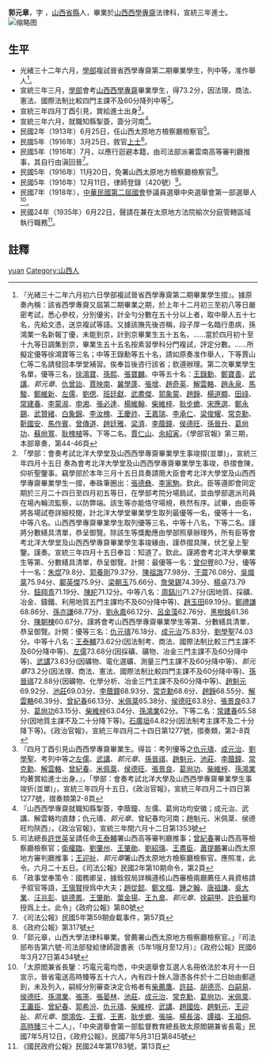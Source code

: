 {{明清人物信息框
| 姓名 = 郭元章
| 原名 =
| 圖片名稱=  
| 圖片大小 = 220px
| 圖片說明 =  
| 最高職務 =  
| 國家 =  
| 爵位 =
| 籍貫 = [[山西省|山西省]][[縣|縣]]
| 族裔 =  
| 旗籍 =  
| 字號 = 字
| 諡號 = 
| 出生日期 = 
| 出生地點 =
| 逝世日期 =  
| 逝世地點 = 
| 墓葬 = 
| 配偶 =  
| 親屬 =  
| 出身 = 
* 宣統三年進士出身
| 經歷 = 
| 著作 =  
 
*
}}
'''郭元章'''{{BD|？年||？年||catIdx=G郭元章}}，字 ，[[山西省|山西省]][[縣|縣]]人，畢業於[[山西西學專齋|山西西學專齋]]法律科，宣統三年進士。
[[File:西學專齋丙班生.png|缩略图]]
== 生平 ==
* 光緒三十二年六月，[[學部|學部]]複試晉省西學專齋第二期畢業學生，列中等，准作舉人<ref>『光緒三十二年六月初六日學部複試晉省西學專齋第二期畢業學生摺』。據原奏內稱：該省西學專齋又屆第二期畢業之期，於上年十二月初三至初八等日嚴密考試，悉心參校，分別優劣，計全勻分數在五十分以上者，取中舉人五十七名，先給文憑，送京複試等語。又據該撫先後咨稱，段子厚一名臨行患病，孫鴻業一名新報丁優，未能到京，計到京畢業生五十五名，……當於四月初十至十九等日調集到京，畢業生五十五名按素習學科分門複試，評定分數。……所擬定優等徐鴻寶等三名；中等王錄勳等五十名，請如原奏准作舉人，下等賈山仁等二名請發回本學堂補習。俟奉旨後咨行該省；欽遵辦理。第二次畢業學生名單，優等三名，[[徐鴻寶|徐鴻寶]]、[[孫熙|孫熙]]、[[張寶麟|張寶麟]]。中等五十名：[[王錄勳|王錄勳]]、[[鄭寶善|鄭寶善]]、[[武講|武講]]、''郭元章''、[[仇曾詒|仇曾詒]]、[[賈映南|賈映南]]、[[冀學蓬|冀學蓬]]、[[張增|張增]]、[[趙奇英|趙奇英]]、[[解雲輅|解雲輅]]、[[趙永泉|趙永泉]]、[[马骏_(1881年)|馬駿]]、[[鄭維新|鄭維新]]、[[左儒|左儒]]、[[劉偲|劉偲]]、[[班廷獻|班廷獻]]、[[武盡傑|武盡傑]]、[[郭象蒙|郭象蒙]]、[[趙錚|趙錚]]、[[楊道顯|楊道顯]]、[[田祿|田祿]]、[[常建春|常建春]]、[[李蒙淑|李蒙淑]]、[[申湘|申湘]]、[[張必達|張必達]]、[[楊維翰|楊維翰]]、[[柴維梓|柴維梓]]、[[耿步蟾|耿步蟾]]、[[宋應選|宋應選]]、[[鄭永錫|鄭永錫]]、[[武贊緒|武贊緒]]、[[白象錦|白象錦]]、[[李汝槐|李汝槐]]、[[王慶祚|王慶祚]]、[[王嘉瑞|王嘉瑞]]、[[李承仁|李承仁]]、[[梁俊耀|梁俊耀]]、[[常克勳|常克勳]]、[[靳國安|靳國安]]、[[馬作賓|馬作賓]]、[[曾傳道|曾傳道]]、[[趙廷雅|趙廷雅]]、[[梁濟|梁濟]]、[[李蔭鐘|李蔭鐘]]、[[侯德旺|侯德旺]]、[[孫晉升|孫晉升]]、[[葛尙功|葛尙功]]、[[蘇尙寬|蘇尙寬]]、[[耿槐植|耿槐植]]等。下等二名。[[賈仁山|賈仁山]]、[[余紹寅|余紹寅]]。《學部官報》第三期，本部章奏，第44-46頁</ref>。
* 宣統三年三月，[[學部|學部]]會考[[山西西學專齋|山西西學專齋]]畢業學生，得73.2分，因法理、商法、憲法、國際法制比較四門主課不及60分降列中等<ref>「學部：會奏考試北洋大學堂及山西西學專齋畢業學生事竣摺(並單)」，宣統三年四月十五日 奏為會考北洋大學堂及山西西學專齋畢業學生事竣，恭摺會陳，仰祈聖鑒事。竊學部於本年三月十五日具奏請簡大臣會考北洋大學堂及山西西學專齋畢業學生一摺，奉硃筆圈出：[[張德彝|張德彝]]、[[李家駒|李家駒]]。欽此。臣等遵即會同定期於三月二十四日至四月初五等日，在學部考院分場扃試，並由學部選派司員在場內輪流監察，以防弊端。該生等亦能恪守場規，秩然有序。試畢，由臣等將各場試卷詳細校閱，計北洋大學堂畢業學生取列最優等一名，優等十一名，中等八名。山西西學專齋畢業學生取列優等三名，中等十八名，下等二名。謹將分數繕具清單，恭呈御覽。除該生等獎勵應由學部照章辦理外，所有臣等會考北洋大學堂及山西西學專齋畢業學生事竣緣由，謹恭摺具陳，伏乞皇上聖鑒。謹奏。宣統三年四月十五日奉旨：知道了。欽此。謹將會考北洋大學畢業生等第、分數繕具清單，恭呈御覽。計開：最優等一名：[[曾仰豐|曾仰豐]]80.7分，優等十一名：[[朱焜|朱焜]]79.8分、[[郭養剛|郭養剛]]79.37分、[[陳祖誨|陳祖誨]]77.98分、[[于震_(宣統進士)|于震]]76.08分、[[吳熾棻|吳熾棻]]75.94分、[[鄺英傑|鄺英傑]]75.9分、[[梁朝玉|梁朝玉]]75.66分、[[詹榮錫|詹榮錫]]74.39分、[[楊卓_(宣統進士)|楊卓]]73.79分、[[鈕翔青|鈕翔青]]71.19分、[[陳紽|陳紽]]71.12分。中等八名：[[周鎬川|周鎬川]]71.27分(因地質、採礦、冶金、鑄鐵、利用地質五門主課均不及60分降中等)、[[趙玉田|趙玉田]]69.19分。[[鄭禮謙|鄭禮謙]]68.86分、[[孫亦謙|孫亦謙]]68.77分、[[劉永嘉|劉永嘉]]66.12分、[[呂金藻|呂金藻]]62.76分、[[黑樹銘|黑樹銘]]61.36分、[[陳朝棟|陳朝棟]]60.67分。謹將會考山西西學專齋畢業學生等第、分數繕具清單，恭呈御覽。計開：優等三名：[[仇元璹|仇元璹]]76.18分、[[成元治|成元治]]75.83分、[[劉學聖|劉學聖]]74.03分。中等十八名：[[王泰輔|王泰輔]]73.62分(因法制考、商法、國際法制比較三門主課不及60分降中等)、[[左儒|左儒]]73.68分(因採礦、礦物、冶金三門主課不及60分降中等)、[[武講|武講]]73.63分(因礦物、電化選礦、測量三門主課不及60分降中等)、''郭元章''73.2分(因法理、商法、憲法、國際法制比較四門主課不及60分降中等)、[[孫晉祺|孫晉祺]]72.88分(因礦物、化學分析、冶金三門主課不及60分降中等)、[[趙魁元|趙魁元]]69.92分、[[池莊|池莊]]69.03分、[[李蔭鐘|李蔭鐘]]68.93分、[[常克勳|常克勳]]68.6分、[[趙錚|趙錚]]68.55分、[[解雲輅|解雲輅]]66.39分、[[曾紀春|曾紀春]]66.13分、[[米佩棻|米佩棻]]65.38分、[[侯德旺|侯德旺]]63.8分、[[張景良|張景良]]63.7分、[[葛尙功|葛尙功]]63.15分、[[柴維梓|柴維梓]]63.04分、[[孫鴻業|孫鴻業]]62分。下等二名：[[常建春|常建春]]65.58分(因地質主課不及二十分降下等)。[[石廣垣|石廣垣]]64.82分(因法制考主課不及二十分降下等)。《政治官報》，宣統三年四月二十四日第1277號，摺奏類，第2-8頁</ref>。
* 宣統三年四月丁酉引見，賞給進士出身<ref>『四月丁酉引見山西西學專齋畢業生。得旨：考列優等之[[仇元璹|仇元璹]]、[[成元治|成元治]]、[[劉學聖|劉學聖]]、考列中等之[[左儒|左儒]]、[[武講|武講]]、''郭元章''、[[孫晉祺|孫晉祺]]、[[趙魁元|趙魁元]]、[[池莊|池莊]]、[[李蔭鐘|李蔭鐘]]、[[常克勳|常克勳]]、[[解雲輅|解雲輅]]、[[曾紀春|曾紀春]]、[[米佩棻|米佩棻]]、[[侯德旺|侯德旺]]、[[張景良|張景良]]、[[葛尙功|葛尙功]]、[[柴維梓|柴維梓]]、[[孫鴻業|孫鴻業]]均著賞給進士出身。』，「學部：會奏考試北洋大學及山西西學專齋畢業學生事竣折(並單)」，宣統三年四月十五日，《政治官報》，宣統三年四月二十四日第1277號，摺奏類第2-8頁</ref>。
* 宣統三年六月，就職知縣掣簽，簽分河南<ref>『山西西學專齋就職知縣掣簽，李蔭鐘、左儒、葛尙功均安徽；成元治、武講、解雲輅均直隸；仇元璹、''郭元章''、曾紀春均河南；趙魁元、米佩棻、侯德旺均陝西』，《政治官報》，宣統三年閏六月十二日第1353號</ref>。
* 民國2年（1913年）6月25日，任山西太原地方檢察廳檢察官<ref>司法總長[[許世英|許世英]]呈請任命[[王泰輔|王泰輔]]署山西高等審判廳推事；[[曾紀春|曾紀春]]署山西高等檢察廳檢察官；[[衛權臨|衛權臨]]、[[劉肇州|劉肇州]]、[[王肇勛|王肇勛]]、[[劉紹瑀|劉紹瑀]]、[[王藎臣_(宣統進士)|王盡臣]]、[[蕭提鵬|蕭提鵬]]署山西太原地方審判廳推事；[[王迎祉|王迎祉]]、''郭元章''署山西太原地方檢察廳檢察官。應照准，此令。六月二十五日。《司法公報》民國2年第10期命令，第2頁</ref>。
* 民國5年（1916年）3月25日，敘官[[上士|上士]]<ref>「政事堂奉策令：國務卿呈，據銓叙局詳稱遵核山西審檢兩廳薦任人員資格請予叙官等語，[[王愼賢|王愼賢]]授爲中大夫；[[趙從懿|趙從懿]]、[[鄭文楷|鄭文楷]]、[[鍾之翰|鍾之翰]]、[[唐祖謙|唐祖謙]]、[[吳大業|吳大業]]、[[汪兆彭|汪兆彭]]、[[姚德鳳|姚德鳳]]、[[王肇勛|王肇勛]]、[[葉金揚|葉金揚]]、[[王九臯|王九臯]]、''郭元章''、[[徐嗣甲|徐嗣甲]]、[[許伯華|許伯華]]均授爲上士。此令」《政府公報》第80號</ref>。
* 民國5年（1916年）7月，以應行迴避本籍，由司法部派署雲南高等審判廳推事，其自行由滇回晉<ref>《司法公報》民國5年第59期僉載事件，第57頁</ref>。
* 民國5年（1916年）11月20日，免署山西太原地方檢察廳檢察官<ref>《政府公報》第317號</ref>。
* 民國5年（1916年）12月11日，律師登錄（420號）<ref>「郭元章，山西大學法律科畢業。曾薦署山西太原地方檢察廳檢察官。」『司法部布告第六號-司法部發給律師證書表（5年1哦月至12月）』《政府公報》民國6年3月27日第434號</ref>。
* 民國7年（1918年），[[中華民國第二屆國會|中華民國第二屆國會]]參議員選舉中央選舉會第一部選舉人<ref>「太原閻兼省長鑒：巧電元電均悉，中央選舉會互選人名冊依法於本月十一日宣示，晉省電送高時臻等五十六人，內有四十餘人證憑各件於十二日始由郵遞到，未及列入，嗣經分別審查決定合格者有[[柴薦鷹|柴薦鷹]]、[[許喆|許喆]]、[[胡德亮|胡德亮]]、[[白嗣易|白嗣易]]、[[侯德旺|侯德旺]]、[[孫鴻業|孫鴻業]]、[[張箎|張箎]]、[[張晏林|張晏林]]、[[池莊|池莊]]、[[成元治|成元治]]、[[常克勳|常克勳]]、[[葛尙功|葛尙功]]、[[米佩棻|米佩棻]]、[[王藎臣|王藎臣]]、[[曾紀春|曾紀春]]、[[郭希汾|郭希汾]]、[[仇元璹|仇元璹]]、[[柴維梓|柴維梓]]、[[武講|武講]]、[[趙國佐|趙國佐]]、[[趙魁元|趙魁元]]、[[王迎祉|王迎祉]]、''郭元章''、[[關鴻佐|關鴻佐]]、[[王賓|王賓]]、[[王憲|王憲]]、[[耿步蟾|耿步蟾]]、[[張端|張端]]、[[楊長溶|楊長溶]]、[[譚福|譚福]]、[[王祖侗|王祖侗]]、[[高時臻|高時臻]]三十二人」，「中央選舉會第一部監督教育總長致太原閻錫兼省長電」民國7年5月12日，《政府公報》，民國7年5月31日第845號</ref>。
* 民國24年（1935年）6月22日，聲請在兼在太原地方法院榆次分庭管轄區域執行職務<ref>《國民政府公報》民國24年第1783號，第13頁</ref>。
==註釋==
{{reflist}}

{{宣統三年游學畢業進士}}
{{DEFAULTSORT:guo yuanzhang}}
[[Category:郭姓|yuan]]
[[Category:山西人|Category:山西人]]